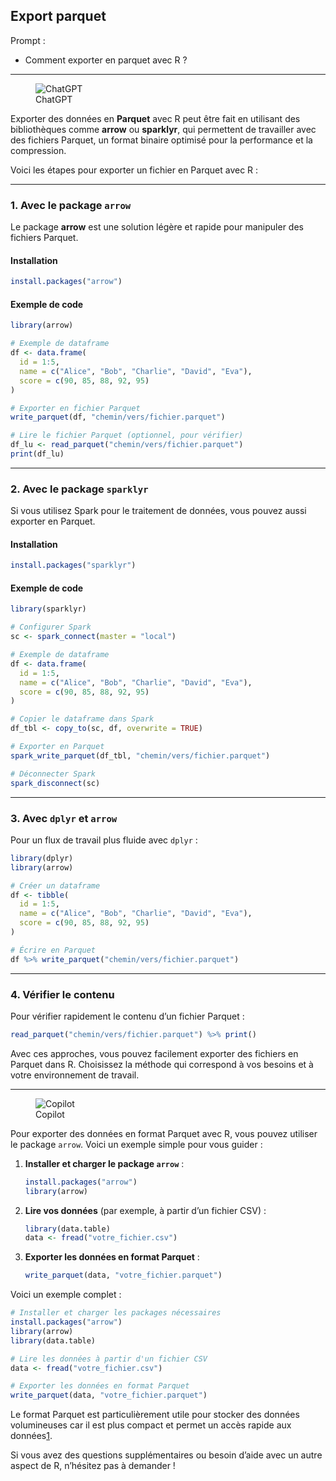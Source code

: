 ## Export parquet

::: {.callout-note appearance="simple"}
Prompt : 

* Comment exporter en parquet avec R ?


:::

----

![ChatGPT](../img/ChatGPT.PNG)

Exporter des données en **Parquet** avec R peut être fait en utilisant des bibliothèques comme **arrow** ou **sparklyr**, qui permettent de travailler avec des fichiers Parquet, un format binaire optimisé pour la performance et la compression.

Voici les étapes pour exporter un fichier en Parquet avec R :

---

### 1. **Avec le package `arrow`**
Le package **arrow** est une solution légère et rapide pour manipuler des fichiers Parquet.

#### Installation
```R
install.packages("arrow")
```

#### Exemple de code
```R
library(arrow)

# Exemple de dataframe
df <- data.frame(
  id = 1:5,
  name = c("Alice", "Bob", "Charlie", "David", "Eva"),
  score = c(90, 85, 88, 92, 95)
)

# Exporter en fichier Parquet
write_parquet(df, "chemin/vers/fichier.parquet")

# Lire le fichier Parquet (optionnel, pour vérifier)
df_lu <- read_parquet("chemin/vers/fichier.parquet")
print(df_lu)
```

---

### 2. **Avec le package `sparklyr`**
Si vous utilisez Spark pour le traitement de données, vous pouvez aussi exporter en Parquet.

#### Installation
```R
install.packages("sparklyr")
```

#### Exemple de code
```R
library(sparklyr)

# Configurer Spark
sc <- spark_connect(master = "local")

# Exemple de dataframe
df <- data.frame(
  id = 1:5,
  name = c("Alice", "Bob", "Charlie", "David", "Eva"),
  score = c(90, 85, 88, 92, 95)
)

# Copier le dataframe dans Spark
df_tbl <- copy_to(sc, df, overwrite = TRUE)

# Exporter en Parquet
spark_write_parquet(df_tbl, "chemin/vers/fichier.parquet")

# Déconnecter Spark
spark_disconnect(sc)
```

---

### 3. **Avec `dplyr` et `arrow`**
Pour un flux de travail plus fluide avec `dplyr` :
```R
library(dplyr)
library(arrow)

# Créer un dataframe
df <- tibble(
  id = 1:5,
  name = c("Alice", "Bob", "Charlie", "David", "Eva"),
  score = c(90, 85, 88, 92, 95)
)

# Écrire en Parquet
df %>% write_parquet("chemin/vers/fichier.parquet")
```

---

### 4. **Vérifier le contenu**
Pour vérifier rapidement le contenu d’un fichier Parquet :
```R
read_parquet("chemin/vers/fichier.parquet") %>% print()
```

Avec ces approches, vous pouvez facilement exporter des fichiers en Parquet dans R. Choisissez la méthode qui correspond à vos besoins et à votre environnement de travail.

----

![Copilot](../img/copilot.PNG)

Pour exporter des données en format Parquet avec R, vous pouvez utiliser le package `arrow`. Voici un exemple simple pour vous guider :

1. **Installer et charger le package `arrow`** :
   ```r
   install.packages("arrow")
   library(arrow)
   ```

2. **Lire vos données** (par exemple, à partir d'un fichier CSV) :
   ```r
   library(data.table)
   data <- fread("votre_fichier.csv")
   ```

3. **Exporter les données en format Parquet** :
   ```r
   write_parquet(data, "votre_fichier.parquet")
   ```

Voici un exemple complet :
```r
# Installer et charger les packages nécessaires
install.packages("arrow")
library(arrow)
library(data.table)

# Lire les données à partir d'un fichier CSV
data <- fread("votre_fichier.csv")

# Exporter les données en format Parquet
write_parquet(data, "votre_fichier.parquet")
```

Le format Parquet est particulièrement utile pour stocker des données volumineuses car il est plus compact et permet un accès rapide aux données[1](https://book.utilitr.org/03_Fiches_thematiques/Fiche_import_fichiers_parquet.html).

Si vous avez des questions supplémentaires ou besoin d'aide avec un autre aspect de R, n'hésitez pas à demander !